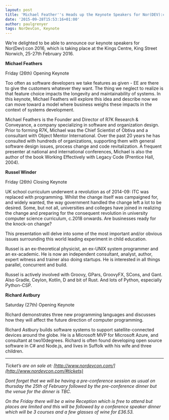 ```yaml
---
layout: post
title: 'Michael Feather''s Heads up the Keynote Speakers for Nor(DEV):con 2016'
date: '2015-09-28T15:53:16+01:00'
author: paulgrenyer
tags: NorDevCon, Keynote
---
```


We’re delighted to be able to announce our keynote speakers for Nor(Dev):con 2016, which is taking place at the Kings Centre, King Street Norwich, 25-27th February 2016.

**Michael Feathers**

Friday (26th) Opening Keynote

Too often as software developers we take features as given - EE are there to give the customers whatever they want. The thing we neglect to realize is that feature choice impacts the longevity and maintainability of systems. In this keynote, Michael Feathers will explore this idea and describe now we can move toward a model where business weighs these impacts in the context of systems development.

Michael Feathers is the Founder and Director of R7K Research & Conveyance, a company specializing in software and organization design. Prior to forming R7K, Michael was the Chief Scientist of Obtiva and a consultant with Object Mentor International. Over the past 20 years he has consulted with hundreds of organizations, supporting them with general software design issues, process change and code revitalization. A frequent presenter at national and international conferences, Michael is also the author of the book Working Effectively with Legacy Code (Prentice Hall, 2004).

**Russel Winder**

Friday (26th) Closing Keynote

UK school curriculum underwent a revolution as of 2014-09: ITC was replaced with programming. Whilst the change itself was campaigned for, and widely wanted, the way government handled the change left a lot to be desired. Some, but not all, universities and colleges have joined in realizing the change and preparing for the consequent revolution in university computer science curriculum, c.2018 onwards. Are businesses ready for the knock-on change?

This presentation will delve into some of the most important and/or obvious issues surrounding this world leading experiment in child education.

Russel is an ex-theoretical physicist, an ex-UNIX system programmer and an ex-academic. He is now an independent consultant, analyst, author, expert witness and trainer also doing startups. He is interested in all things parallel, concurrent and build.

Russel is actively involved with Groovy, GPars, GroovyFX, SCons, and Gant. Also Gradle, Ceylon, Kotlin, D and bit of Rust. And lots of Python, especially Python-CSP.


**Richard Astbury**

Saturday (27th) Opening Keynote

Richard demonstrates three new programming languages and discusses how they will affect the future direction of computer programming.

Richard Astbury builds software systems to support satellite-connected devices around the globe. He is a Microsoft MVP for Microsoft Azure, and consultant at two10degrees. Richard is often found developing open source software in C# and Node.js, and lives in Suffolk with his wife and three children.

***

_Ticket’s are on sale at: [http://www.nordevcon.com/](http://www.nordevcon.com/#tickets)_

_Dont forget that we will be having a pre-conference session as usual on thursday the 25th of February followed by the pre-conference dinner but the venue for the dinner is TBC._

_On the Friday there will be a wine Reception which is free to attend but places are limited and this will be followed by a conference speaker dinner which will be 3 courses and a few glasses of wine for £36.53._